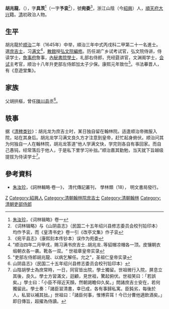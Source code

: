 '''胡兆龍'''，（{{bd|1627年||1663年|catIdx=H}}），字'''具茨'''<ref>[[朱汝珍|朱汝珍]]，《词林辑略》卷一</ref>（一字'''予衮'''<ref>《词林辑略》与《山阴县志》（民国二十五年绍兴县修志委员会校刊铅印本）均作予衮，而《皇清书史》卷一引《改亭文集》作子衮 </ref>），號'''宛委'''<ref>《宛平县志》（康熙刻本传钞本）误作为苑委</ref>，浙江山陰（今[[紹興|紹興]]）人，[[順天府|順天府]][[大兴县_(金朝)|大兴]]籍。[[清|清]]初政治人物。

==生平==
胡兆龍於[[顺治|顺治]]二年（1645年）中举，順治三年中式丙戌科二甲第二十一名進士。選[[庶吉士|庶吉士]]，习[[满文|满文]]<ref>”顺治四年二月甲戌，赐习满书庶吉士..胡兆龙..等貂帽凉帽各一顶。皮镶朝衣缎朝衣各一袭。靴各一双。“ 世祖章皇帝实录</ref>，[[散館|散館]]授[[弘文院|弘文院]][[編修|編修]]。历任湖广乡试考试官，弘文院侍讲，侍读学士，[[詹事府|詹事府]]詹事，[[內秘書院學士|內秘書院學士]]，礼部右侍郎，充经筵讲官，文渊阁学士，[[会试|会试]]主考官，顺治十八年升吏部左侍郎加太子少保。康熙元年致仕<ref>"吏部左侍郎胡兆龍、以病乞解任。允之"，圣祖仁皇帝实录</ref>。书法摹晋人，有《息遊堂集》。

== 家族 ==
父胡拱樞，曾任[[陵川县|陵川县]]丞<ref>山阴县志》（民国二十五年绍兴县修志委员会校刊铅印本）</ref>。

==轶事==
据《[[清稗类钞|清稗类钞]]》：胡兆龙为庶吉士时，某日独自留在翰林院。适逢顺治帝微服入院，站在其身后。胡兆龙学习满文良久方才注意到皇帝，赶忙起身俯伏。顺治问其为何独自一人在翰林院，胡兆龙答道”他人学满文快，学完则各自有事回家。而自己愚钝，经常落后于他人，于是私下里学习补拙。”顺治嘉其勤勉，当天就下旨越级提拔为侍读学士<ref>山陰胡學士為庶常時，一日，同官皆出院，學士獨留。世祖微行入院，屏息立其後，良久。學士方習滿文，迴顧，見世祖，驚起俯伏。世祖笑曰：「若誤矣。」學士曰：「小臣不得近天顏，然朝謁瞻仰久矣。」問諸庶吉士安在，若何獨留此。學士奏：「諸臣習清書，幸已成，各有事歸私寓。臣鈍劣，每後於人，私習以補其拙。」世祖曰：「諸臣何事，惟博弈耳！今已分曹他適飲酒矣。」即日傳旨，超擢為侍讀。</ref>。

==參考資料==
{{reflist}}
*[[朱汝珍|朱汝珍]]，《詞林輯略·卷一》， 清代傳記叢刊， 學林類（18）， 明文書局發行。

{{順治三年丙戌科殿試金榜}}

{{Authority control}}

{{DEFAULTSORT:Hu胡}}
[[Category:胡姓|Z]]
[[Category:紹興人|Category:紹興人]]
[[Category:清朝翰林院庶吉士|Category:清朝翰林院庶吉士]]
[[Category:清朝翰林|Category:清朝翰林]]
[[Category:清朝吏部侍郎|Category:清朝吏部侍郎]]
{{清朝官员小作品}}
